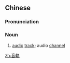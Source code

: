 ==Chinese==
{{zh-forms|s=音轨}}
{{zh-wp}}

===Pronunciation===
{{zh-pron
|m=yīnguǐ
|cat=n
}}

===Noun===
{{zh-noun}}

# [[audio]] [[track]]; audio [[channel]]
#: {{zh-x|把 CD 音軌 的 音樂 轉 成 MP3|convert a CD's '''audio''' to MP3}}

[[zh:音軌]]